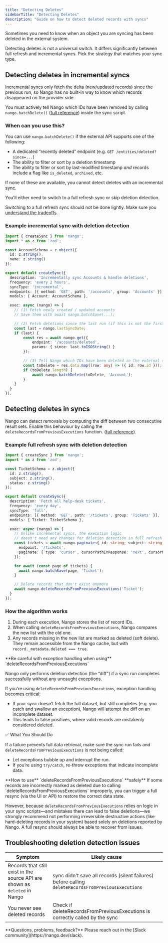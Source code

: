 ```yaml
---
title: "Detecting Deletes"
sidebarTitle: "Detecting Deletes"
description: "Guide on how to detect deleted records with syncs"
---
```


Sometimes you need to know when an object you are syncing has been deleted in the external system.

Detecting deletes is not a universal switch.
It differs significantly between full refresh and incremental syncs. Pick the strategy that matches your sync type.

## Detecting deletes in incremental syncs

Incremental syncs only fetch the delta (new/updated records) since the previous run, so Nango has no built-in way to know which records disappeared on the provider side.

You must actively tell Nango which IDs have been removed by calling `nango.batchDelete()` ([full reference](/reference/scripts#delete-records)) inside the sync script.

### When can you use this?

You can use `nango.batchDelete()` if the external API supports one of the following:

- A dedicated “recently deleted” endpoint (e.g. `GET /entities/deleted?since=...`)
- The ability to filter or sort by a deletion timestamp
- The ability to filter or sort by last-modified timestamp _and_ records include a flag like `is_deleted`, `archived`, etc.

If none of these are available, you cannot detect deletes with an incremental sync.

You'll either need to switch to a full refresh sync or skip deletion detection.

Switching to a full refresh sync should not be done lightly. Make sure you [understand the tradeoffs](/guides/syncs/overview#sync-modes%3A-full-refresh-vs-incremental).

### Example incremental sync with deletion detection

```ts
import { createSync } from 'nango';
import * as z from 'zod';

const AccountSchema = z.object({
  id: z.string(),
  name: z.string()
});

export default createSync({
  description: 'Incrementally sync Accounts & handle deletions',
  frequency: 'every 2 hours',
  syncType: 'incremental',
  endpoints: [{ method: 'GET', path: '/accounts', group: 'Accounts' }],
  models: { Account: AccountSchema },

  exec: async (nango) => {
    // (1) Fetch newly created / updated accounts
    // Save them with await nango.batchSave(...);

    // (2) Fetch deletions since the last run (if this is not the first run)
    const last = nango.lastSyncDate;
    if (last) {
        const res = await nango.get({
            endpoint: '/accounts/deleted',
            params: { since: last.toISOString() }
        });

        // (3) Tell Nango which IDs have been deleted in the external system
        const toDelete = res.data.map((row: any) => ({ id: row.id }));
        if (toDelete.length) {
            await nango.batchDelete(toDelete, 'Account');
        }
    }
  }
});
```

## Detecting deletes in syncs

Nango can detect removals by computing the diff between two consecutive result sets.
Enable this behaviour by calling the `deleteRecordsFromPreviousExecutions` function. ([full reference](/reference/scripts#detect-deletions-automatically)).

### Example full refresh sync with deletion detection

```ts
import { createSync } from 'nango';
import * as z from 'zod';

const TicketSchema = z.object({
  id: z.string(),
  subject: z.string(),
  status: z.string()
});

export default createSync({
  description: 'Fetch all help-desk tickets',
  frequency: 'every day',
  syncType: 'full',
  endpoints: [{ method: 'GET', path: '/tickets', group: 'Tickets' }],
  models: { Ticket: TicketSchema },

  exec: async (nango) => {
    // Unlike incremental syncs, the execution logic
    // doesn't need any changes for deletion detection in full refresh syncs
    const tickets = await nango.paginate<{ id: string; subject: string; status: string }>({
      endpoint: '/tickets',
      paginate: { type: 'cursor', cursorPathInResponse: 'next', cursorNameInRequest: 'cursor', responsePath: 'tickets' }
    });

    for await (const page of tickets) {
      await nango.batchSave(page, 'Ticket');
    }

    // Delete records that don't exist anymore
    await nango.deleteRecordsFromPreviousExecutions('Ticket');
  }
});
```

### How the algorithm works

1. During each execution, Nango stores the list of record IDs.
2. When calling `deleteRecordsFromPreviousExecutions`, Nango compares the new list with the old one.
3. Any records missing in the new list are marked as deleted (soft delete). They remain accessible from the Nango cache, but with `record._metadata.deleted === true`.

<Warning>
**Be careful with exception handling when using** `deleteRecordsFromPreviousExecutions`

Nango only performs deletion detection (the “diff”) if a sync run completes successfully without any uncaught exceptions.

If you’re using `deleteRecordsFromPreviousExecutions`, exception handling becomes critical:
- If your sync doesn’t fetch the full dataset, but still completes (e.g. you catch and swallow an exception), Nango will attempt the diff on an incomplete dataset.
- This leads to false positives, where valid records are mistakenly considered deleted.

✅ What You Should Do

If a failure prevents full data retrieval, make sure the sync run fails and `deleteRecordsFromPreviousExecutions` is not being called:
- Let exceptions bubble up and interrupt the run.
- If you’re using `try/catch`, re-throw exceptions that indicate incomplete data.
</Warning>
<Warning>
**How to use** `deleteRecordsFromPreviousExecutions` **safely**
If some records are incorrectly marked as deleted due to calling `deleteRecordsFromPreviousExecutions` improperly, you can trigger a full resync (via the UI or API) to restore the correct data state.

However, because `deleteRecordsFromPreviousExecutions` relies on logic in your sync scripts—and mistakes there can lead to false deletions—we strongly recommend not performing irreversible destructive actions (like hard-deleting records in your system) based solely on deletions reported by Nango. A full resync should always be able to recover from issues.
</Warning>

## Troubleshooting deletion detection issues

| Symptom                                                                    | Likely cause                                                                             |
| -------------------------------------------------------------------------- | ---------------------------------------------------------------------------------------- |
| Records that still exist in the source API are shown as `deleted` in Nango | sync didn't save all records (silent failures) before calling `deleteRecordsFromPreviousExecutions` |
| You never see deleted records                                              | Check if deleteRecordsFromPreviousExecutions is correctly called by the sync                        |

<Tip>
  **Questions, problems, feedback?** Please reach out in the [Slack community](https://nango.dev/slack).
</Tip>
